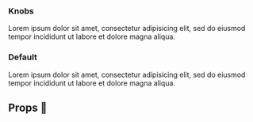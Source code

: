 

<Meta title="Molecules/Popover" component={PopoverVanilla} />

### Knobs
<Preview>
  <Story name="Knobs">
 <PopoverVanilla {...defaultVisiblePopover}>
      Lorem ipsum dolor sit amet, consectetur adipisicing elit, sed do eiusmod tempor incididunt ut
      labore et dolore magna aliqua.
    </PopoverVanilla>
  </Story>
</Preview>

### Default
<Preview>
  <Story name="Default">
 <Popover {...defaultVisiblePopover}>
      Lorem ipsum dolor sit amet, consectetur adipisicing elit, sed do eiusmod tempor incididunt ut
      labore et dolore magna aliqua.
    </Popover>
  </Story>
</Preview>


## Props 🔧

<Props of={PopoverVanilla} />

